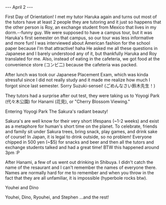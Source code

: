 --- April 2 ---

First Day of Orientation! I met my tutor Haruka again and turns out most of the tutors have at least 2 people they are tutoring and it just so happens that the other person is Roy, an exchange student from Mexico that lives in my dorm.--funny guy. We were supposed to have a campus tour, but it was Haruka's first semester on that campus, so our tour was less informative and more fun! I was interviewed about American fashion for the school paper because I'm that attractive! haha He asked me all these questions in Japanese and I barely understood any of it, but thankfully Haruka and Roy translated for me. Also, instead of eating in the cafeteria, we got food at the convenience store (コンビ二) because the cafeteria was packed.

After lunch was took our Japanese Placement Exam, which was kinda stressful since I did not really study and it made me realize how much I forgot since last semester. Sorry Suzuki-sensei! (ごめんなさい鈴木先生！)

They tutors had a surprise after out test, they were taking us to Yoyogi Park (代々木公園) for Hanami (花見), or "Cherry Blossom Viewing."

Entering Yoyogi Park
The Sakura's radiant beauty!

Sakura's are well know for their very short lifespans (~1-2 weeks) and exist as a metaphore for human's short time on the planet. To celebrate, friends and family sit under Sakura trees, bring snack, play games, and drink sake of course! In Japan, it is legal to drink outside, so no problem! Everyone chipped in 500 yen (~$5) for snacks and beer and then all the tutors and exchange students talked and had a great time! BTW this happened around 3pm :P

After Hanami, a few of us went out drinking in Shibuya. I didn't catch the name of the resaurant and I can't remember the names of everyone there. Names are normally hard for me to remember and when you throw in the fact that they are all unfamiliar, it is impossible (hyperbole rocks btw).

Youhei and Dino

Youhei, Dino, Ryouhei, and Stephen
...and the rest!
